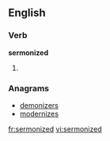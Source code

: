 ==English==

===Verb===
'''sermonized'''

# {{present participle of|sermonize}}

===Anagrams===
* [[demonizers#English|demonizers]]
* [[modernizes#English|modernizes]]

[[fr:sermonized]]
[[vi:sermonized]]